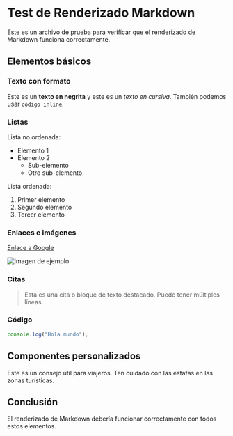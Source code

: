 # Test de Renderizado Markdown

Este es un archivo de prueba para verificar que el renderizado de Markdown funciona correctamente.

## Elementos básicos

### Texto con formato

Este es un **texto en negrita** y este es un *texto en cursiva*. También podemos usar `código inline`.

### Listas

Lista no ordenada:
- Elemento 1
- Elemento 2
  - Sub-elemento
  - Otro sub-elemento

Lista ordenada:
1. Primer elemento
2. Segundo elemento
3. Tercer elemento

### Enlaces e imágenes

[Enlace a Google](https://google.com)

![Imagen de ejemplo](https://via.placeholder.com/400x200)

### Citas

> Esta es una cita o bloque de texto destacado.
> Puede tener múltiples líneas.

### Código

```javascript
console.log("Hola mundo");
```

## Componentes personalizados

<InteractiveMap localizacion="bangkok" />

<CalloutBox type="tip" title="Consejo">
  Este es un consejo útil para viajeros.
</CalloutBox>

<CalloutBox type="warning" title="¡Atención!">
  Ten cuidado con las estafas en las zonas turísticas.
</CalloutBox>

## Conclusión

El renderizado de Markdown debería funcionar correctamente con todos estos elementos. 